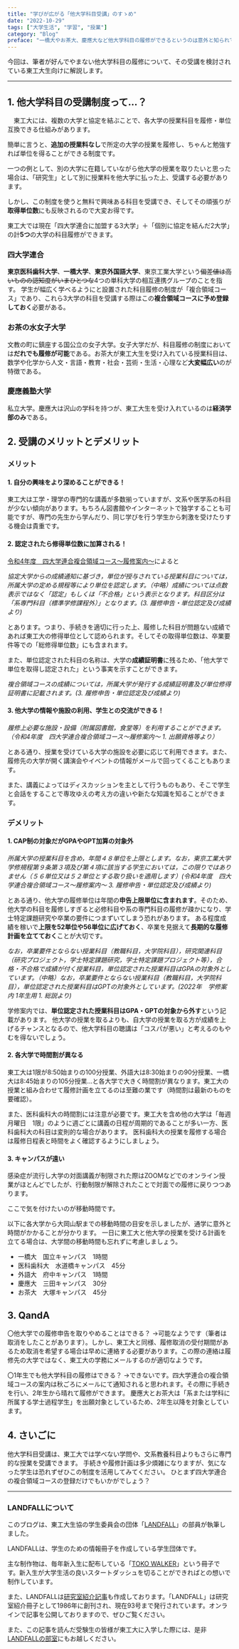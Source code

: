 ---
title: "学びが広がる「他大学科目受講」のすゝめ"
date: "2022-10-29"
tags: ["大学生活", "学習", "授業"]
category: "Blog"
preface: "一橋大やお茶大、慶應大など他大学科目の履修ができるというのは意外と知られていない...3大学の科目履修をした筆者がこの制度を解説します。"
---
今回は、筆者が好んでやまない他大学科目の履修について、その受講を検討されている東工大生向けに解説します。



--- 



## 1. 他大学科目の受講制度って…？

　東工大には、複数の大学と協定を結ぶことで、各大学の授業科目を履修・単位互換できる仕組みがあります。
 
 簡単に言うと、**追加の授業料なし**で所定の大学の授業を履修し、ちゃんと勉強すれば単位を得ることができる制度です。
 
 一つの例として、別の大学に在籍していながら他大学の授業を取りたいと思った場合は、「研究生」として別に授業料を他大学に払った上、受講する必要があります。
 
 しかし、この制度を使うと無料で興味ある科目を受講でき、そしてその頑張りが**取得単位数**にも反映されるので大変お得です。
 
 東工大では現在「四大学連合に加盟する3大学」＋「個別に協定を結んだ2大学」の計**5つ**の大学の科目履修ができます。

### 四大学連合

**東京医科歯科大学**、**一橋大学**、**東京外国語大学**、東京工業大学という~~偏差値は高いものの認知度がいまひとつな~~4つの単科大学の相互連携グループのことを指す。
学生が幅広く学べるようにと設置された科目履修の制度が「複合領域コース」であり、これら3大学の科目を受講する際はこの**複合領域コースに予め登録しておく**必要がある。


### お茶の水女子大学

文教の町に鎮座する国公立の女子大学。女子大学だが、科目履修の制度においては**だれでも履修が可能**である。お茶大が東工大生を受け入れている授業科目は、数学や化学から人文・言語・教育・社会・芸術・生活・心理など**大変幅広い**のが特徴である。

### 慶應義塾大学

私立大学。慶應大は沢山の学科を持つが、東工大生を受け入れているのは**経済学部のみ**である。





## 2. 受講のメリットとデメリット

### メリット

#### 1. 自分の興味をより深めることができる！

東工大は工学・理学の専門的な講義が多数揃っていますが、文系や医学系の科目が少ない傾向があります。もちろん図書館やインターネットで独学することも可能ですが、専門の先生から学んだり、同じ学びを行う学生から刺激を受けたりする機会は貴重です。

#### 2. 認定されたら修得単位数に加算される！

[令和4年度　四大学連合複合領域コース～履修案内～](http://www.gakumu.titech.ac.jp/kyoumu/yondai/cat5/pdf/R4_risyuannai_v2.pdf)によると

*協定大学からの成績通知に基づき，単位が授与されている授業科目については，所属大学の定める規程等により単位を認定します。（中略）成績については点数表示ではなく「認定」もしくは「不合格」という表示となります。科目区分は「系専門科目（標準学修課程外）」となります。(3. 履修申告・単位認定及び成績より)* 

とあります。つまり、手続きを適切に行った上、履修した科目が問題ない成績であれば東工大の修得単位として認められます。そしてその取得単位数は、卒業要件等での「総修得単位数」にも含まれます。

また、単位認定された科目の名称は、大学の**成績証明書**に残るため、「他大学で単位を取得し認定された」という事実を示すことができます。

*複合領域コースの成績については，所属大学が発行する成績証明書及び単位修得証明書に記載されます。(3. 履修申告・単位認定及び成績より)*

#### 3. 他大学の情報や施設の利用、学生との交流ができる！

*履修上必要な施設・設備（附属図書館，食堂等）を利用することができます。（令和4年度　四大学連合複合領域コース～履修案内～ 1. 出願資格等より）*

とある通り、授業を受けている大学の施設を必要に応じて利用できます。また、履修先の大学が開く講演会やイベントの情報がメールで回ってくることもあります。

また、講義によってはディスカッションを主として行うものもあり、そこで学生と会話をすることで専攻ゆえの考え方の違いや新たな知識を知ることができます。

### デメリット

#### 1. CAP制の対象だがGPAやGPT加算の対象外

*所属大学の授業科目を含め，年間４８単位を上限とします。なお，東京工業大学学修規程第９条第３項及び第４項に該当する学生においては，この限りではありません（５６単位又は５２単位とする取り扱いを適用します）(令和4年度　四大学連合複合領域コース～履修案内～ 3. 履修申告・単位認定及び成績より)*

とある通り、他大学の履修単位は年間の**申告上限単位に含まれます**。そのため、他大学の科目を履修しすぎると必修科目や系の専門科目の履修が疎かになり、学士特定課題研究や卒業の要件につまずいてしまう恐れがあります。
ある程度成績を稼いで**上限を52単位や56単位に広げておく**、卒業を見据えて**長期的な履修計画を立てておく**ことが大切です。


*なお，卒業要件とならない授業科目（教職科目，大学院科目），研究関連科目（研究プロジェクト，学士特定課題研究，学士特定課題プロジェクト等），合格・不合格で成績が付く授業科目，単位認定された授業科目はGPAの対象外としています。（中略）なお，卒業要件とならない授業科目（教職科目，大学院科目），単位認定された授業科目はGPTの対象外としています。(2022年　学修案内 1年生用 1. 総説より)*

学修案内では、**単位認定された授業科目はGPA・GPTの対象から外す**という記載があります。
他大学の授業を取るよりも、自大学の授業を取る方が成績を上げるチャンスとなるので、他大学科目の聴講は「コスパが悪い」と考えるのもやむを得ないでしょう。

#### 2. 各大学で時間割が異なる

東工大は1限が8:50始まりの100分授業、外語大は8:30始まりの90分授業、一橋大は8:45始まりの105分授業...と各大学で大きく時間割が異なります。東工大の授業と組み合わせて履修計画を立てるのは至難の業です（時間割は最新のものを要確認）。

また、医科歯科大の時間割には注意が必要です。東工大を含め他の大学は「毎週月曜日　1限」のように週ごとに講義の日程が周期的であることが多い一方、医科歯科大の科目は変則的な場合があります。
医科歯科大の授業を履修する場合は履修日程表と時間をよく確認するようにしましょう。

#### 3. キャンパスが遠い

感染症が流行し大学の対面講義が制限された際はZOOMなどでのオンライン授業がほとんどでしたが、行動制限が解除されたことで対面での履修に戻りつつあります。

ここで気を付けたいのが移動時間です。

以下に各大学から大岡山駅までの移動時間の目安を示しましたが、通学に意外と時間がかかることが分かります。
一日に東工大と他大学の授業を受ける計画を立てる場合は、大学間の移動時間も忘れずに考慮しましょう。

- 一橋大　国立キャンパス　1時間
- 医科歯科大　水道橋キャンパス　45分
- 外語大　府中キャンパス　1時間
- 慶應大　三田キャンパス　30分
- お茶大　大塚キャンパス　45分




## 3. QandA

〇他大学での履修申告を取りやめることはできる？
→可能なようです（筆者は取消をしたことがあります）。しかし、東工大と同様、履修取消の受付期間があるため取消を希望する場合は早めに連絡する必要があります。この際の連絡は履修先の大学ではなく、東工大の学務にメールするのが適切なようです。

〇1年生でも他大学科目の履修はできる？
→できないです。四大学連合の複合領域コースの案内は秋ごろにメールにて通知されると思われます。その際に手続きを行い、2年生から晴れて履修ができます。
慶應大とお茶大は「系または学科に所属する学士過程学生」を出願対象としているため、2年生以降を対象としています。







## 4. さいごに

他大学科目受講は、東工大では学べない学問や、文系教養科目よりもさらに専門的な授業を受講できます。
手続きや履修計画は多少煩雑になりますが、気になった学生は恐れずぜひこの制度を活用してみてください。
ひとまず四大学連合の複合領域コースの登録だけでもいかがでしょう？

---
### LANDFALLについて


このブログは、東工大生協の学生委員会の団体「[LANDFALL](https://landfaller.com)」の部員が執筆しました。

LANDFALLは、学生のための情報冊子を作成している学生団体です。

主な制作物は、毎年新入生に配布している「[TOKO WALKER](https://landfaller.com/7a895fee2b767b2554cee0ff6a428902/TOKOWALKER2021.pdf)」という冊子です。新入生が大学生活の良いスタートダッシュを切ることができればとの想いで制作しています。

また、LANDFALLは[研究室紹介記事](https://landfaller.com/magazines)も作成しております。「LANDFALL」は研究室紹介冊子として1986年に創刊され、現在93号まで発行されています。オンラインで記事を公開しておりますので、ぜひご覧ください。

また、この記事を読んだ受験生の皆様が東工大に入学した際には、是非[LANDFALLの部室](https://landfaller.com/blogs/clubroom/)にもお越しください。